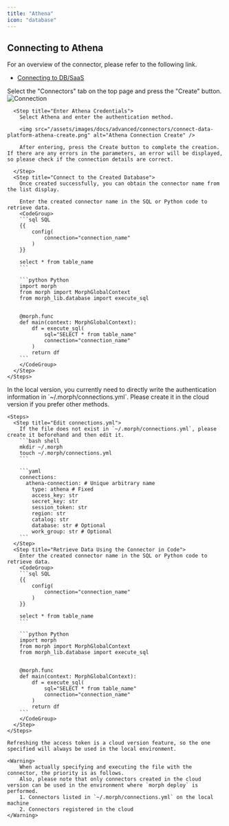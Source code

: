 ```yaml
---
title: "Athena"
icon: "database"
---
```


## Connecting to Athena

For an overview of the connector, please refer to the following link.

- [Connecting to DB/SaaS](/docs/en/develop/guides/integration)

<Tabs>
  <Tab title="Cloud Version">
    <Steps>
      <Step title="Create a Connector">
        Select the "Connectors" tab on the top page and press the "Create" button.
        <img src="/assets/images/docs/advanced/connectors/connect-data-platform-connection.png" alt="Connection" />
      </Step>

      <Step title="Enter Athena Credentials">        
        Select Athena and enter the authentication method.

        <img src="/assets/images/docs/advanced/connectors/connect-data-platform-athena-create.png" alt="Athena Connection Create" />

        After entering, press the Create button to complete the creation. If there are any errors in the parameters, an error will be displayed, so please check if the connection details are correct.

      </Step>
      <Step title="Connect to the Created Database">
        Once created successfully, you can obtain the connector name from the list display.

        Enter the created connector name in the SQL or Python code to retrieve data.
        <CodeGroup>
        ```sql SQL
        {{
            config(
                connection="connection_name"
            )
        }}

        select * from table_name
        ```

        ```python Python
        import morph
        from morph import MorphGlobalContext
        from morph_lib.database import execute_sql


        @morph.func
        def main(context: MorphGlobalContext):
            df = execute_sql(
                sql="SELECT * from table_name"
                connection="connection_name"
            )
            return df
        ```
        </CodeGroup>
      </Step>
    </Steps>

  </Tab>
  <Tab title="Local Version">
    <Info>In the local version, you currently need to directly write the authentication information in `~/.morph/connections.yml`. Please create it in the cloud version if you prefer other methods.</Info>

    <Steps>
      <Step title="Edit connections.yml">
        If the file does not exist in `~/.morph/connections.yml`, please create it beforehand and then edit it.
        ```bash shell
        mkdir ~/.morph
        touch ~/.morph/connections.yml
        ```

        ```yaml
        connections:
          athena-connection: # Unique arbitrary name
            type: athena # Fixed
            access_key: str
            secret_key: str
            session_token: str
            region: str
            catalog: str
            database: str # Optional
            work_group: str # Optional
        ```
      </Step>
      <Step title="Retrieve Data Using the Connector in Code">
        Enter the created connector name in the SQL or Python code to retrieve data.
        <CodeGroup>
        ```sql SQL
        {{
            config(
                connection="connection_name"
            )
        }}

        select * from table_name
        ```

        ```python Python
        import morph
        from morph import MorphGlobalContext
        from morph_lib.database import execute_sql


        @morph.func
        def main(context: MorphGlobalContext):
            df = execute_sql(
                sql="SELECT * from table_name"
                connection="connection_name"
            )
            return df
        ```
        </CodeGroup>
      </Step>
    </Steps>

    Refreshing the access token is a cloud version feature, so the one specified will always be used in the local environment.

    <Warning>
        When actually specifying and executing the file with the connector, the priority is as follows.
        Also, please note that only connectors created in the cloud version can be used in the environment where `morph deploy` is performed.
        1. Connectors listed in `~/.morph/connections.yml` on the local machine
        2. Connectors registered in the cloud
    </Warning>    

  </Tab>  
</Tabs>

